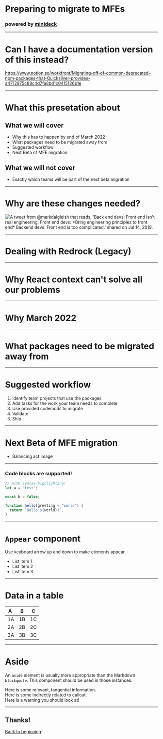 # Preparing to migrate to MFEs

### powered by [minideck](https://github.com/filoxo/minideck)

---

# Can I have a documentation version of this instead?

https://www.notion.so/workfront/Migrating-off-of-common-deprecated-npm-packages-that-Quicksilver-provides-a4712975c88c4d7fa8bd1c0415126b1e

---

# What this presetation about

## What we will cover
- Why this has to happen by end of March 2022
- What packages need to be migrated away from
- Suggested workflow
- Next Beta of MFE migration

## What we will not cover
- Exactly which teams will be part of the next beta migration

---

# Why are these changes needed?

<img src={NowAndLater} alt="A tweet from @markdalgleish that reads, 'Back end devs: Front end isn't real engineering. Front end devs: *Bring engineering principles to front end* Backend devs: Front end is too complicated.' shared on Jul 14, 2019." className="rounded-md border-2 border-gray-600" />

---

# Dealing with Redrock (Legacy)

---

# Why React context can't solve all our problems

---

# Why March 2022

---

# What packages need to be migrated away from

---

# Suggested workflow

1. Identify team projects that use the packages
2. Add tasks for the work your team needs to complete
3. Use provided codemods to migrate
4. Validate
5. Ship

---

# Next Beta of MFE migration

- Balancing act image


---

### Code blocks are supported!

```js
// With syntax highlighting!
let a = "test";

const b = false;

function hello(greeting = "world") {
  return `Hello ${world}!`;
}
```

---

# `Appear` component

Use keyboard arrow up and down to make elements appear

- <Appear>List item 1</Appear>
- <Appear>List item 2</Appear>
- <Appear>List item 3</Appear>

---

# Data in a table

| A   | B   | C   |
| --- | --- | --- |
| 1A  | 1B  | 1C  |
| 2A  | 2B  | 2C  |
| 3A  | 3B  | 3C  |

---

<div className="mx-auto w-auto sm:w-3/4 lg:w-1/2">

# Aside

An `aside` element is usually more appropriate than the Markdown `blockquote`. This component should be used in those instances.

<Aside>Here is some relevant, tangential information.</Aside>
<Aside info>Here is some indirectly related to callout.</Aside>
<Aside warning>Here is a warning you should look at!</Aside>

</div>

---

## Thanks! 

[Back to beginning](/#/0)